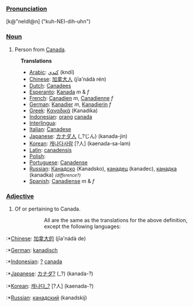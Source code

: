 ===[[Pronunciation]]===
[k@"neIdI@n] ("kuh-NEI-dih-uhn")

===[[Noun]]===

# Person from [[Canada]].
:'''Translations'''
:*[[Arabic]]: [[كندي]] (kndī)
:*[[Chinese]]: [[加拿大人]] (jīa'nádà rén)
:*[[Dutch]]: [[Canadees]]
:*[[Esperanto]]: [[Kanada]] ''m'' & ''f''
:*[[French]]: [[Canadien]] ''m'', [[Canadienne]]  ''f''
:*[[German]]: [[Kanadier]] ''m'', [[Kanadierin]]  ''f''
:*[[Greek]]: [[Καναδικά]] (Kanadika)
:*[[Indonesian]]: [[orang]] [[canada]]
:*[[Interlingua]]: [[]]
:*[[Italian]]: [[Canadese]]
:*[[Japanese]]: [[カナダ人]] (_?じん) (kanada-jin)
:*[[Korean]]: [[캐나다사람]] [?人] (kaenada-sa-lam)
:*[[Latin]]: [[canadensis]]
:*[[Polish]]: [[]]
:*[[Portuguese]]: [[Canadense]]
:*[[Russian]]: [[Канадско]] (Kanadsko), [[канадец]] (kanadec), [[канадка]] (kanadka)    <small>''(difference?)''</small>
:*[[Spanish]]: [[Canadiense]] ''m'' & ''f''


===[[Adjective]]===
# Of or pertaining to Canada.
#:: All are the same as the translations for the above definition, except the following languages:
:*[[Chinese]]: [[加拿大的]] (jīa'nádà de)
:*[[German]]: [[kanadisch]] 
:*[[Indonesian]]: [[?]] [[canada]]
:*[[Japanese]]: [[カナダ?]] (_?) (kanada-?)
:*[[Korean]]: [[캐나다_?]] [?人] (kaenada-?)
:*[[Russian]]: [[канадский]] (kanadskij)